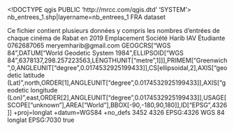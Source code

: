 <!DOCTYPE qgis PUBLIC 'http://mrcc.com/qgis.dtd' 'SYSTEM'>
<qgis version="3.18.2-Zürich">
  <identifier>nb_entrees_1.shp|layername=nb_entrees_1</identifier>
  <parentidentifier></parentidentifier>
  <language>FRA</language>
  <type>dataset</type>
  <title>Nombres d'entrées des cinéma de Rabat en 2019</title>
  <abstract>Ce fichier contient plusieurs données y compris les nombres d'entrées de chaque cinéma de Rabat en 2019</abstract>
  <keywords vocabulary="gmd:topicCategory">
    <keyword>Emplacement</keyword>
    <keyword>Société</keyword>
  </keywords>
  <contact>
    <name>Harib</name>
    <organization>IAV </organization>
    <position>Étudiante</position>
    <voice>0762687065</voice>
    <fax></fax>
    <email>meryemharib@gmail.com</email>
    <role></role>
  </contact>
  <links/>
  <fees></fees>
  <encoding></encoding>
  <crs>
    <spatialrefsys>
      <wkt>GEOGCRS["WGS 84",DATUM["World Geodetic System 1984",ELLIPSOID["WGS 84",6378137,298.257223563,LENGTHUNIT["metre",1]]],PRIMEM["Greenwich",0,ANGLEUNIT["degree",0.0174532925199433]],CS[ellipsoidal,2],AXIS["geodetic latitude (Lat)",north,ORDER[1],ANGLEUNIT["degree",0.0174532925199433]],AXIS["geodetic longitude (Lon)",east,ORDER[2],ANGLEUNIT["degree",0.0174532925199433]],USAGE[SCOPE["unknown"],AREA["World"],BBOX[-90,-180,90,180]],ID["EPSG",4326]]</wkt>
      <proj4>+proj=longlat +datum=WGS84 +no_defs</proj4>
      <srsid>3452</srsid>
      <srid>4326</srid>
      <authid>EPSG:4326</authid>
      <description>WGS 84</description>
      <projectionacronym>longlat</projectionacronym>
      <ellipsoidacronym>EPSG:7030</ellipsoidacronym>
      <geographicflag>true</geographicflag>
    </spatialrefsys>
  </crs>
  <extent>
    <spatial maxx="-1.91699288999999995" maxy="35.78398992999999706" minz="0" miny="31.59096999000000139" maxz="0" crs="EPSG:4326" dimensions="2" minx="-8.0152869399999993"/>
    <temporal>
      <period>
        <start></start>
        <end></end>
      </period>
    </temporal>
  </extent>
</qgis>
